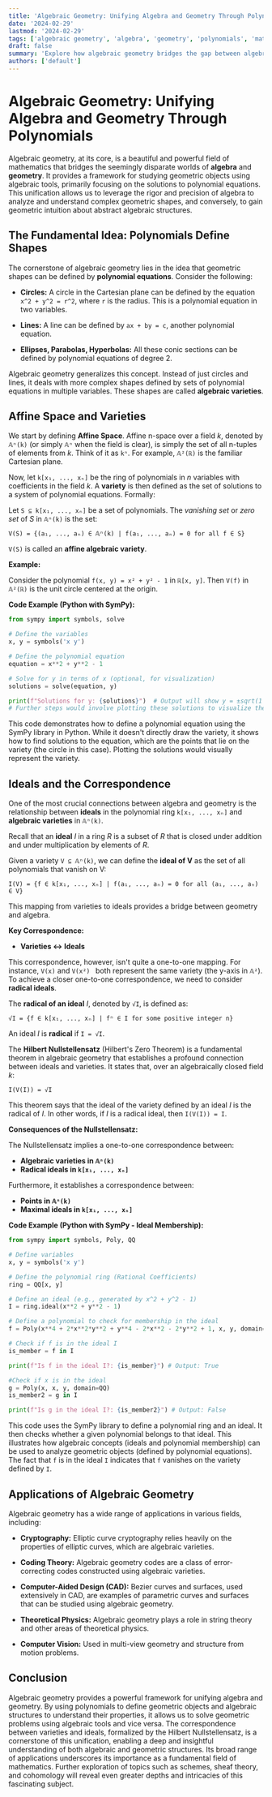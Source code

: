 ```yaml
---
title: 'Algebraic Geometry: Unifying Algebra and Geometry Through Polynomials'
date: '2024-02-29'
lastmod: '2024-02-29'
tags: ['algebraic geometry', 'algebra', 'geometry', 'polynomials', 'mathematics', 'commutative algebra', 'varieties', 'ideals', 'rings', 'affine space']
draft: false
summary: 'Explore how algebraic geometry bridges the gap between algebra and geometry, using polynomials to define geometric objects and algebraic structures to understand their properties. Discover the fundamental concepts of varieties, ideals, and the power of this unifying field of mathematics.'
authors: ['default']
---
```


# Algebraic Geometry: Unifying Algebra and Geometry Through Polynomials

Algebraic geometry, at its core, is a beautiful and powerful field of mathematics that bridges the seemingly disparate worlds of **algebra** and **geometry**. It provides a framework for studying geometric objects using algebraic tools, primarily focusing on the solutions to polynomial equations. This unification allows us to leverage the rigor and precision of algebra to analyze and understand complex geometric shapes, and conversely, to gain geometric intuition about abstract algebraic structures.

## The Fundamental Idea: Polynomials Define Shapes

The cornerstone of algebraic geometry lies in the idea that geometric shapes can be defined by **polynomial equations**.  Consider the following:

*   **Circles:**  A circle in the Cartesian plane can be defined by the equation  `x^2 + y^2 = r^2`, where `r` is the radius. This is a polynomial equation in two variables.

*   **Lines:** A line can be defined by `ax + by = c`, another polynomial equation.

*   **Ellipses, Parabolas, Hyperbolas:** All these conic sections can be defined by polynomial equations of degree 2.

Algebraic geometry generalizes this concept. Instead of just circles and lines, it deals with more complex shapes defined by sets of polynomial equations in multiple variables. These shapes are called **algebraic varieties**.

##  Affine Space and Varieties

We start by defining **Affine Space**.  Affine n-space over a field *k*, denoted by  `𝔸ⁿ(k)` (or simply `𝔸ⁿ` when the field is clear), is simply the set of all n-tuples of elements from *k*.  Think of it as `kⁿ`.  For example, `𝔸²(ℝ)` is the familiar Cartesian plane.

Now, let `k[x₁, ..., xₙ]` be the ring of polynomials in *n* variables with coefficients in the field *k*.  A **variety** is then defined as the set of solutions to a system of polynomial equations. Formally:

Let `S ⊆ k[x₁, ..., xₙ]` be a set of polynomials. The *vanishing set* or *zero set* of *S* in `𝔸ⁿ(k)` is the set:

`V(S) = {(a₁, ..., aₙ) ∈ 𝔸ⁿ(k) | f(a₁, ..., aₙ) = 0 for all f ∈ S}`

`V(S)` is called an **affine algebraic variety**.

**Example:**

Consider the polynomial `f(x, y) = x² + y² - 1` in `ℝ[x, y]`.  Then `V(f)` in `𝔸²(ℝ)` is the unit circle centered at the origin.

**Code Example (Python with SymPy):**

```python
from sympy import symbols, solve

# Define the variables
x, y = symbols('x y')

# Define the polynomial equation
equation = x**2 + y**2 - 1

# Solve for y in terms of x (optional, for visualization)
solutions = solve(equation, y)

print(f"Solutions for y: {solutions}")  # Output will show y = ±sqrt(1 - x²)
# Further steps would involve plotting these solutions to visualize the circle
```

This code demonstrates how to define a polynomial equation using the SymPy library in Python. While it doesn't directly draw the variety, it shows how to find solutions to the equation, which are the points that lie on the variety (the circle in this case). Plotting the solutions would visually represent the variety.

## Ideals and the Correspondence

One of the most crucial connections between algebra and geometry is the relationship between **ideals** in the polynomial ring `k[x₁, ..., xₙ]` and **algebraic varieties** in `𝔸ⁿ(k)`.

Recall that an **ideal** *I* in a ring *R* is a subset of *R* that is closed under addition and under multiplication by elements of *R*.

Given a variety `V ⊆ 𝔸ⁿ(k)`, we can define the **ideal of V** as the set of all polynomials that vanish on V:

`I(V) = {f ∈ k[x₁, ..., xₙ] | f(a₁, ..., aₙ) = 0 for all (a₁, ..., aₙ) ∈ V}`

This mapping from varieties to ideals provides a bridge between geometry and algebra.

**Key Correspondence:**

*   **Varieties ↔ Ideals**

This correspondence, however, isn't quite a one-to-one mapping.  For instance, `V(x)` and `V(x²) ` both represent the same variety (the y-axis in `𝔸²`). To achieve a closer one-to-one correspondence, we need to consider **radical ideals**.

The **radical of an ideal** *I*, denoted by `√I`, is defined as:

`√I = {f ∈ k[x₁, ..., xₙ] | fⁿ ∈ I for some positive integer n}`

An ideal *I* is **radical** if `I = √I`.

The **Hilbert Nullstellensatz** (Hilbert's Zero Theorem) is a fundamental theorem in algebraic geometry that establishes a profound connection between ideals and varieties.  It states that, over an algebraically closed field *k*:

`I(V(I)) = √I`

This theorem says that the ideal of the variety defined by an ideal *I* is the radical of *I*.  In other words, if *I* is a radical ideal, then `I(V(I)) = I`.

**Consequences of the Nullstellensatz:**

The Nullstellensatz implies a one-to-one correspondence between:

*   **Algebraic varieties in `𝔸ⁿ(k)`**
*   **Radical ideals in `k[x₁, ..., xₙ]`**

Furthermore, it establishes a correspondence between:

*   **Points in `𝔸ⁿ(k)`**
*   **Maximal ideals in `k[x₁, ..., xₙ]`**

**Code Example (Python with SymPy - Ideal Membership):**

```python
from sympy import symbols, Poly, QQ

# Define variables
x, y = symbols('x y')

# Define the polynomial ring (Rational Coefficients)
ring = QQ[x, y]

# Define an ideal (e.g., generated by x^2 + y^2 - 1)
I = ring.ideal(x**2 + y**2 - 1)

# Define a polynomial to check for membership in the ideal
f = Poly(x**4 + 2*x**2*y**2 + y**4 - 2*x**2 - 2*y**2 + 1, x, y, domain=QQ) # (x^2 + y^2 - 1)^2

# Check if f is in the ideal I
is_member = f in I

print(f"Is f in the ideal I?: {is_member}") # Output: True

#Check if x is in the ideal
g = Poly(x, x, y, domain=QQ)
is_member2 = g in I

print(f"Is g in the ideal I?: {is_member2}") # Output: False
```

This code uses the SymPy library to define a polynomial ring and an ideal. It then checks whether a given polynomial belongs to that ideal. This illustrates how algebraic concepts (ideals and polynomial membership) can be used to analyze geometric objects (defined by polynomial equations).  The fact that `f` is in the ideal `I` indicates that `f` vanishes on the variety defined by `I`.

## Applications of Algebraic Geometry

Algebraic geometry has a wide range of applications in various fields, including:

*   **Cryptography:**  Elliptic curve cryptography relies heavily on the properties of elliptic curves, which are algebraic varieties.

*   **Coding Theory:** Algebraic geometry codes are a class of error-correcting codes constructed using algebraic varieties.

*   **Computer-Aided Design (CAD):**  Bezier curves and surfaces, used extensively in CAD, are examples of parametric curves and surfaces that can be studied using algebraic geometry.

*   **Theoretical Physics:** Algebraic geometry plays a role in string theory and other areas of theoretical physics.

*   **Computer Vision:** Used in multi-view geometry and structure from motion problems.

## Conclusion

Algebraic geometry provides a powerful framework for unifying algebra and geometry. By using polynomials to define geometric objects and algebraic structures to understand their properties, it allows us to solve geometric problems using algebraic tools and vice versa. The correspondence between varieties and ideals, formalized by the Hilbert Nullstellensatz, is a cornerstone of this unification, enabling a deep and insightful understanding of both algebraic and geometric structures. Its broad range of applications underscores its importance as a fundamental field of mathematics. Further exploration of topics such as schemes, sheaf theory, and cohomology will reveal even greater depths and intricacies of this fascinating subject.